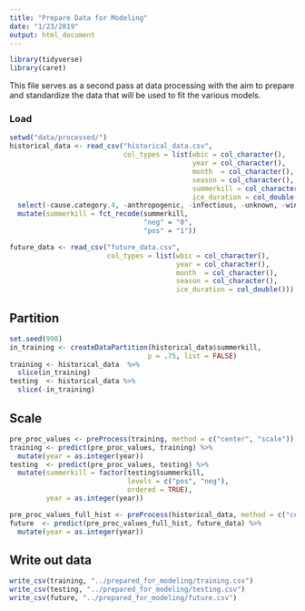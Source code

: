 ```yaml
---
title: "Prepare Data for Modeling"
date: "1/23/2019"
output: html_document
---
```


```r
library(tidyverse)
library(caret)
```


This file serves as a second pass at data processing with the aim to prepare and standardize the data that will be used to fit the various models.

### Load

```r
setwd("data/processed/")
historical_data <- read_csv("historical_data.csv",
                            col_types = list(wbic = col_character(),
                                             year = col_character(),
                                             month  = col_character(),
                                             season = col_character(),
                                             summerkill = col_character(),
                                             ice_duration = col_double())) %>%
  select(-cause.category.4, -anthropogenic, -infectious, -unknown, -winterkill) %>%
  mutate(summerkill = fct_recode(summerkill,
                                 "neg" = "0",
                                 "pos" = "1"))

future_data <- read_csv("future_data.csv",
                        col_types = list(wbic = col_character(),
                                         year = col_character(),
                                         month  = col_character(),
                                         season = col_character(),
                                         ice_duration = col_double()))
```

## Partition

```r
set.seed(998)
in_training <- createDataPartition(historical_data$summerkill,
                                  p = .75, list = FALSE)
training <- historical_data  %>%
  slice(in_training)
testing  <- historical_data %>%
  slice(-in_training)
```

## Scale

```r
pre_proc_values <- preProcess(training, method = c("center", "scale"))
training <- predict(pre_proc_values, training) %>%
  mutate(year = as.integer(year))
testing  <- predict(pre_proc_values, testing) %>%
  mutate(summerkill = factor(testing$summerkill, 
                             levels = c("pos", "neg"), 
                             ordered = TRUE),
         year = as.integer(year))

pre_proc_values_full_hist <- preProcess(historical_data, method = c("center", "scale"))
future  <- predict(pre_proc_values_full_hist, future_data) %>%
  mutate(year = as.integer(year))
```

## Write out data

```r
write_csv(training, "../prepared_for_modeling/training.csv")
write_csv(testing, "../prepared_for_modeling/testing.csv")
write_csv(future, "../prepared_for_modeling/future.csv")
```




